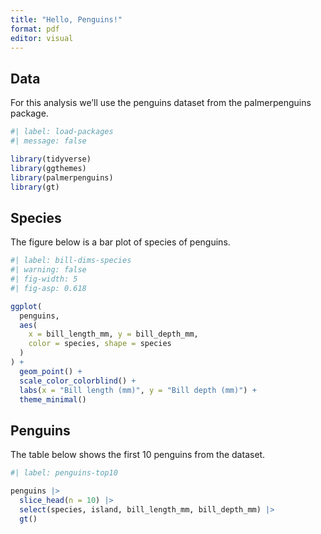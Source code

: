 ```yaml
---
title: "Hello, Penguins!"
format: pdf
editor: visual
---
```


## Data

For this analysis we'll use the penguins dataset from the palmerpenguins package.

```r
#| label: load-packages
#| message: false

library(tidyverse)
library(ggthemes)
library(palmerpenguins)
library(gt)
```

## Species

The figure below is a bar plot of species of penguins.

```r
#| label: bill-dims-species
#| warning: false
#| fig-width: 5
#| fig-asp: 0.618

ggplot(
  penguins,
  aes(
    x = bill_length_mm, y = bill_depth_mm,
    color = species, shape = species
  )
) +
  geom_point() +
  scale_color_colorblind() +
  labs(x = "Bill length (mm)", y = "Bill depth (mm)") +
  theme_minimal()
```

## Penguins

The table below shows the first 10 penguins from the dataset.

```r
#| label: penguins-top10

penguins |>
  slice_head(n = 10) |>
  select(species, island, bill_length_mm, bill_depth_mm) |>
  gt()
```
